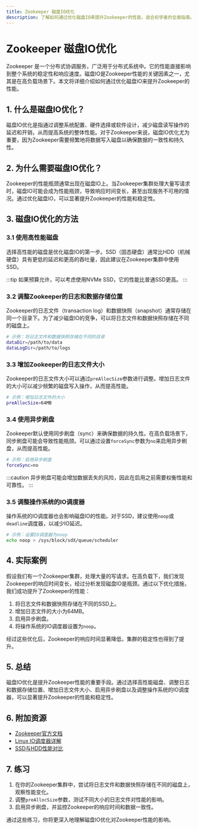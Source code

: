 ```yaml
---
title: Zookeeper 磁盘IO优化
description: 了解如何通过优化磁盘IO来提升Zookeeper的性能，适合初学者的全面指南。
---
```


# Zookeeper 磁盘IO优化

Zookeeper 是一个分布式协调服务，广泛用于分布式系统中。它的性能直接影响到整个系统的稳定性和响应速度。磁盘IO是Zookeeper性能的关键因素之一，尤其是在高负载场景下。本文将详细介绍如何通过优化磁盘IO来提升Zookeeper的性能。

## 1. 什么是磁盘IO优化？

磁盘IO优化是指通过调整系统配置、硬件选择或软件设计，减少磁盘读写操作的延迟和开销，从而提高系统的整体性能。对于Zookeeper来说，磁盘IO优化尤为重要，因为Zookeeper需要频繁地将数据写入磁盘以确保数据的一致性和持久性。

## 2. 为什么需要磁盘IO优化？

Zookeeper的性能瓶颈通常出现在磁盘IO上。当Zookeeper集群处理大量写请求时，磁盘IO可能会成为性能瓶颈，导致响应时间变长，甚至出现服务不可用的情况。通过优化磁盘IO，可以显著提升Zookeeper的性能和稳定性。

## 3. 磁盘IO优化的方法

### 3.1 使用高性能磁盘

选择高性能的磁盘是优化磁盘IO的第一步。SSD（固态硬盘）通常比HDD（机械硬盘）具有更低的延迟和更高的吞吐量，因此建议在Zookeeper集群中使用SSD。

:::tip
如果预算允许，可以考虑使用NVMe SSD，它的性能比普通SSD更高。
:::

### 3.2 调整Zookeeper的日志和数据存储位置

Zookeeper的日志文件（transaction log）和数据快照（snapshot）通常存储在同一个目录下。为了减少磁盘IO的竞争，可以将日志文件和数据快照存储在不同的磁盘上。

```bash
# 示例：将日志文件和数据快照存储在不同的目录
dataDir=/path/to/data
dataLogDir=/path/to/logs
```

### 3.3 增加Zookeeper的日志文件大小

Zookeeper的日志文件大小可以通过`preAllocSize`参数进行调整。增加日志文件的大小可以减少频繁的磁盘写入操作，从而提高性能。

```bash
# 示例：增加日志文件的大小
preAllocSize=64MB
```

### 3.4 使用异步刷盘

Zookeeper默认使用同步刷盘（sync）来确保数据的持久性。在高负载场景下，同步刷盘可能会导致性能瓶颈。可以通过设置`forceSync`参数为`no`来启用异步刷盘，从而提高性能。

```bash
# 示例：启用异步刷盘
forceSync=no
```

:::caution
异步刷盘可能会增加数据丢失的风险，因此在启用之前需要权衡性能和可靠性。
:::

### 3.5 调整操作系统的IO调度器

操作系统的IO调度器也会影响磁盘IO的性能。对于SSD，建议使用`noop`或`deadline`调度器，以减少IO延迟。

```bash
# 示例：设置IO调度器为noop
echo noop > /sys/block/sdX/queue/scheduler
```

## 4. 实际案例

假设我们有一个Zookeeper集群，处理大量的写请求。在高负载下，我们发现Zookeeper的响应时间变长，经过分析发现磁盘IO是瓶颈。通过以下优化措施，我们成功提升了Zookeeper的性能：

1. 将日志文件和数据快照存储在不同的SSD上。
2. 增加日志文件的大小为64MB。
3. 启用异步刷盘。
4. 将操作系统的IO调度器设置为`noop`。

经过这些优化后，Zookeeper的响应时间显著降低，集群的稳定性也得到了提升。

## 5. 总结

磁盘IO优化是提升Zookeeper性能的重要手段。通过选择高性能磁盘、调整日志和数据存储位置、增加日志文件大小、启用异步刷盘以及调整操作系统的IO调度器，可以显著提升Zookeeper的性能和稳定性。

## 6. 附加资源

- [Zookeeper官方文档](https://zookeeper.apache.org/doc/current/)
- [Linux IO调度器详解](https://www.kernel.org/doc/html/latest/block/switching-sched.html)
- [SSD与HDD性能对比](https://www.storagereview.com/ssd_vs_hdd)

## 7. 练习

1. 在你的Zookeeper集群中，尝试将日志文件和数据快照存储在不同的磁盘上，观察性能变化。
2. 调整`preAllocSize`参数，测试不同大小的日志文件对性能的影响。
3. 启用异步刷盘，并监控Zookeeper的响应时间和数据一致性。

通过这些练习，你将更深入地理解磁盘IO优化对Zookeeper性能的影响。